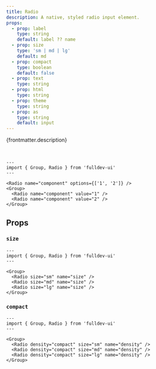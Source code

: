 ```yaml
---
title: Radio
description: A native, styled radio input element.
props:
  - prop: label
    type: string
    default: label ?? name
  - prop: size
    type: 'sm | md | lg'
    default: md
  - prop: compact
    type: boolean
    default: false
  - prop: text
    type: string
  - prop: html
    type: string
  - prop: theme
    type: string
  - prop: as
    type: string
    default: input
---
```




{frontmatter.description}

<br />

```astro live
---
import { Group, Radio } from 'fulldev-ui'
---

<Radio name="component" options={['1', '2']} />
<Group>
  <Radio name="component" value="1" />
  <Radio name="component" value="2" />
</Group>
```

## Props

<PropsTable props={frontmatter.props} />

### `size`

<SizeProp />

```astro live
---
import { Group, Radio } from 'fulldev-ui'
---

<Group>
  <Radio size="sm" name="size" />
  <Radio size="md" name="size" />
  <Radio size="lg" name="size" />
</Group>
```

### `compact`

<CompactProp />

```astro live
---
import { Group, Radio } from 'fulldev-ui'
---

<Group>
  <Radio density="compact" size="sm" name="density" />
  <Radio density="compact" size="md" name="density" />
  <Radio density="compact" size="lg" name="density" />
</Group>
```
